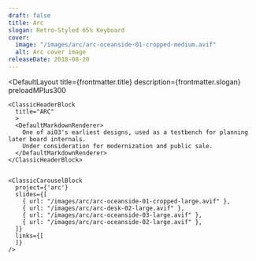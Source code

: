 ```yaml
---
draft: false
title: Arc
slogan: Retro-Styled 65% Keyboard
cover:
  image: "/images/arc/arc-oceanside-01-cropped-medium.avif"
  alt: Arc cover image
releaseDate: 2018-08-20
---
```


<DefaultLayout 
  title={frontmatter.title} 
  description={frontmatter.slogan}
  preloadMPlus300
>

  <ClassicBlurredHeader src={frontmatter.cover.image} />

  <div class="container mx-auto">

    <ClassicHeaderBlock 
      title="ARC"
      >
      <DefaultMarkdownRenderer>
        One of ai03's earliest designs, used as a testbench for planning later board internals.  
        Under consideration for modernization and public sale.
      </DefaultMarkdownRenderer>
    </ClassicHeaderBlock>


    <ClassicCarouselBlock 
      project={'arc'} 
      slides={[
        { url: "/images/arc/arc-oceanside-01-cropped-large.avif" },
        { url: "/images/arc/arc-desk-02-large.avif" },
        { url: "/images/arc/arc-oceanside-03-large.avif" },
        { url: "/images/arc/arc-oceanside-02-large.avif" },
      ]} 
      links={[
      ]}
    />

  </div>

</DefaultLayout>